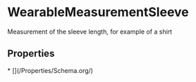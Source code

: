 # WearableMeasurementSleeve

Measurement of the sleeve length, for example of a shirt

## Properties

<Grid>
* [](/Properties/Schema.org/)

</Grid>

